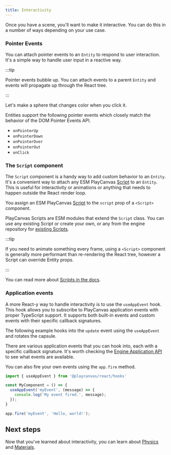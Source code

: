 ```yaml
---
title: Interactivity
---
```



Once you have a scene, you'll want to make it interactive. You can do this in a number of ways depending on your use case.

### Pointer Events

You can attach pointer events to an `Entity` to respond to user interaction. It's a simple way to handle user input in a reactive way.

:::tip

Pointer events bubble up. You can attach events to a parent `Entity` and events will propagate up through the React tree.

:::

Let's make a sphere that changes color when you click it.

<CodeExample label="Using pointer events" filename="interactivity.jsx" code={InteractivitySource} showDemo>
    <Application>
        <Staging>
            <InteractivityExample />
        </Staging>
    </Application>
</CodeExample>

Entities support the following pointer events which closely match the behavior of the DOM Pointer Events API.

- `onPointerUp`
- `onPointerDown`
- `onPointerOver`
- `onPointerOut`
- `onClick`

### The `Script` component

The `Script` component is a handy way to add custom behavior to an `Entity`. It's a convenient way to attach any ESM PlayCanvas [Script](https://api.playcanvas.com/engine/classes/Script.html) to an `Entity`. This is useful for interactivity or animations or anything that needs to happen outside the React render loop.

You assign an ESM PlayCanvas [Script](https://api.playcanvas.com/engine/classes/Script.html) to the `script` prop of a `<Script>` component.

<CodeExample label="Rotating a cube with a Script" filename="scripting.jsx" code={ScriptingSource} showDemo>
    <Application>
        <Staging>
            <ScriptingExample />
        </Staging>
    </Application>
</CodeExample>

PlayCanvas Scripts are ESM modules that extend the `Script` class. You can use any existing Script or create your own, or any from the engine repository for [existing Scripts](https://github.com/playcanvas/engine/tree/main/scripts/esm).

:::tip

If you need to animate something every frame, using a `<Script>` component is generally more performant than re-rendering the React tree, however a Script can override Entity props.

:::

You can read more about [Scripts in the docs](/user-manual/scripting/).

### Application events

A more React-y way to handle interactivity is to use the `useAppEvent` hook. This hook allows you to subscribe to PlayCanvas application events with proper TypeScript support. It supports both built-in events and custom events with their specific callback signatures.

The following example hooks into the `update` event using the `useAppEvent` and rotates the capsule.

<CodeExample label="Rotating a capsule using useAppEvent" filename="app-events.jsx" code={AppEventsSource} showDemo>
    <Application>
        <Staging>
            <AppEventsExample />
        </Staging>
    </Application>
</CodeExample>

There are various application events that you can hook into, each with a specific callback signature. It's worth checking the [Engine Application API](https://api.playcanvas.com/engine/classes/Application.html) to see what events are available. 

You can also fire your own events using the `app.fire` method.

```jsx
import { useAppEvent } from '@playcanvas/react/hooks'

const MyComponent = () => {
  useAppEvent('myEvent', (message) => {
    console.log('My event fired.', message);
  });
}

app.fire('myEvent', 'Hello, world!');
```

## Next steps   

Now that you've learned about interactivity, you can learn about [Physics](./physics) and [Materials](./materials).